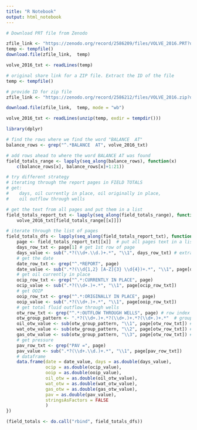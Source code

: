 ```yaml
---
title: "R Notebook"
output: html_notebook
---
```


```r
# Download PRT file from Zenodo

zfile_link <- "https://zenodo.org/record/2586209/files/VOLVE_2016.PRT?download=1"
temp <- tempfile()
download.file(zfile_link,  temp)

volve_2016_txt <- readLines(temp)
```

```r
# original share link for a ZIP file. Extract the ID of the file
temp <- tempfile()

# provide ID for zip file
zfile_link <- "https://zenodo.org/record/2586212/files/VOLVE_2016.zip?download=1"

download.file(zfile_link,  temp, mode = "wb")

volve_2016_txt <- readLines(unzip(temp, exdir = tempdir()))
```

```r
library(dplyr)

# find the rows where we find the word "BALANCE  AT"
balance_rows <- grep("^.*BALANCE  AT", volve_2016_txt)

# add rows ahead to where the word BALANCE AT was found
field_totals_range <- lapply(seq_along(balance_rows), function(x) 
    c(balance_rows[x], balance_rows[x]+1:21))

# try different strategy
# iterating through the report pages in FIELD TOTALS
# get:
#    days, oil currently in place, oil originally in place, 
#    oil outflow through wells

# get the text from all pages and put them in a list
field_totals_report_txt <- lapply(seq_along(field_totals_range), function(x) 
    volve_2016_txt[field_totals_range[[x]]])

# iterate through the list of pages
field_totals_dfs <- lapply(seq_along(field_totals_report_txt), function(x) {
    page <- field_totals_report_txt[[x]]  # put all pages text in a list
    days_row_txt <- page[1] # get 1st row of page
    days_value <- sub(".*?(\\d+.\\d.)+.*", "\\1", days_row_txt) # extract the days
    # get the date
    date_row_txt <- grep("^.*REPORT", page)
    date_value <- sub(".*?(\\d{1,2} [A-Z]{3} \\d{4})+.*", "\\1", page[date_row_txt])
    # get oil currently in place
    ocip_row_txt <- grep("^.*:CURRENTLY IN PLACE", page)
    ocip_value <- sub(".*?(\\d+.)+.*", "\\1", page[ocip_row_txt])
    # get OOIP
    ooip_row_txt <- grep("^.*:ORIGINALLY IN PLACE", page)
    ooip_value <- sub(".*?(\\d+.)+.*", "\\1", page[ooip_row_txt])
    # get total fluid outflow through wells
    otw_row_txt <- grep("^.*:OUTFLOW THROUGH WELLS", page) # row index at this line
    otw_group_pattern <- ".*?(\\d+.)+.*?(\\d+.)+.*?(\\d+.)+.*"  # groups
    oil_otw_value <- sub(otw_group_pattern, "\\1", page[otw_row_txt]) # get oil outflow
    wat_otw_value <- sub(otw_group_pattern, "\\2", page[otw_row_txt]) # get gas outflow
    gas_otw_value <- sub(otw_group_pattern, "\\3", page[otw_row_txt]) # get water
    # get pressure
    pav_row_txt <- grep("PAV =", page)
    pav_value <- sub(".*?(\\d+.\\d.)+.*", "\\1", page[pav_row_txt])
    # dataframe
    data.frame(date = date_value, days = as.double(days_value), 
               ocip = as.double(ocip_value), 
               ooip = as.double(ooip_value), 
               oil_otw = as.double(oil_otw_value),
               wat_otw = as.double(wat_otw_value),
               gas_otw = as.double(gas_otw_value), 
               pav = as.double(pav_value),
               stringsAsFactors = FALSE
               ) 
})

(field_totals <- do.call("rbind", field_totals_dfs))
```
